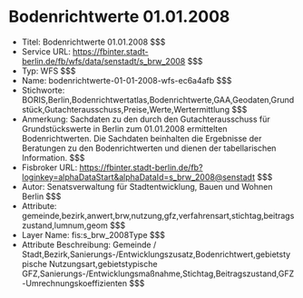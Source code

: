 # Bodenrichtwerte 01.01.2008
- Titel: Bodenrichtwerte 01.01.2008 $$$
- Service URL: https://fbinter.stadt-berlin.de/fb/wfs/data/senstadt/s_brw_2008 $$$
- Typ: WFS $$$
- Name: bodenrichtwerte-01-01-2008-wfs-ec6a4afb $$$
- Stichworte: BORIS,Berlin,Bodenrichtwertatlas,Bodenrichtwerte,GAA,Geodaten,Grundstück,Gutachterausschuss,Preise,Werte,Wertermittlung $$$
- Anmerkung: Sachdaten zu den durch den Gutachterausschuss für Grundstückswerte in Berlin zum 01.01.2008 ermittelten Bodenrichtwerten. Die Sachdaten beinhalten die Ergebnisse der Beratungen zu den Bodenrichtwerten und dienen der tabellarischen Information. $$$
- Fisbroker URL: https://fbinter.stadt-berlin.de/fb?loginkey=alphaDataStart&alphaDataId=s_brw_2008@senstadt $$$
- Autor: Senatsverwaltung für Stadtentwicklung, Bauen und Wohnen Berlin $$$
- Attribute: gemeinde,bezirk,anwert,brw,nutzung,gfz,verfahrensart,stichtag,beitragszustand,lumnum,geom $$$
- Layer Name: fis:s_brw_2008Type $$$
- Attribute Beschreibung: Gemeinde / Stadt,Bezirk,Sanierungs-/Entwicklungszusatz,Bodenrichtwert,gebietstypische Nutzungsart,gebietstypische GFZ,Sanierungs-/Entwicklungsmaßnahme,Stichtag,Beitragszustand,GFZ-Umrechnungskoeffizienten $$$
